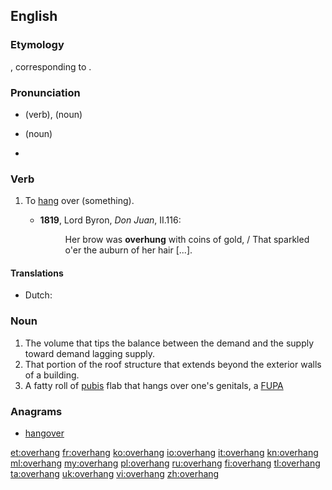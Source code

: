 ==English==
===Etymology===
{{etyl|ang}} {{term|oferhangan|lang=ang}}, corresponding to {{prefix|over|hang}}.

===Pronunciation===
* {{a|UK}} {{IPA|/əʊvəˈhaŋ/}} (verb), {{IPA|/ˈəʊvəhaŋ/}} (noun)
* {{a|US}} {{IPA|/ˈoʊvəɹˌhæŋ/}} (noun)
* {{audio|en-us-overhang.ogg|Audio (US)}}

===Verb===
{{en-verb|overhangs|overhanging|overhung}}

# {{transitive}} To [[hang]] over (something).
#*'''1819''', Lord Byron, ''Don Juan'', II.116:
#*:Her brow was '''overhung''' with coins of gold, / That sparkled o'er the auburn of her hair [...].

====Translations====
{{trans-top|hang over}}
* Dutch: {{t-|nl|overhangen}}
{{trans-mid}}
{{trans-bottom}}

===Noun===
{{en-noun}}

# The volume that tips the balance between the demand and the supply toward demand lagging supply.
# That portion of the roof structure that extends beyond the exterior walls of a building.
# A fatty roll of [[pubis]] flab that hangs over one's genitals, a [[FUPA]]

===Anagrams===
* [[hangover#English|hangover]]

[[et:overhang]]
[[fr:overhang]]
[[ko:overhang]]
[[io:overhang]]
[[it:overhang]]
[[kn:overhang]]
[[ml:overhang]]
[[my:overhang]]
[[pl:overhang]]
[[ru:overhang]]
[[fi:overhang]]
[[tl:overhang]]
[[ta:overhang]]
[[uk:overhang]]
[[vi:overhang]]
[[zh:overhang]]